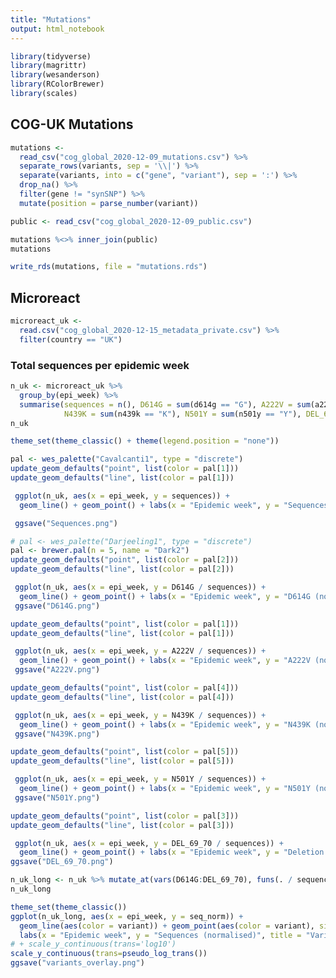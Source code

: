 ```yaml
---
title: "Mutations"
output: html_notebook
---
```

```r
library(tidyverse)
library(magrittr)
library(wesanderson)
library(RColorBrewer)
library(scales)
```
## COG-UK Mutations
```r
mutations <- 
  read_csv("cog_global_2020-12-09_mutations.csv") %>% 
  separate_rows(variants, sep = '\\|') %>% 
  separate(variants, into = c("gene", "variant"), sep = ':') %>% 
  drop_na() %>% 
  filter(gene != "synSNP") %>% 
  mutate(position = parse_number(variant))

public <- read_csv("cog_global_2020-12-09_public.csv")

mutations %<>% inner_join(public)
mutations
```
```r
write_rds(mutations, file = "mutations.rds")
```
## Microreact
```r
microreact_uk <- 
  read.csv("cog_global_2020-12-15_metadata_private.csv") %>%  
  filter(country == "UK")
```
### Total sequences per epidemic week

```r
n_uk <- microreact_uk %>% 
  group_by(epi_week) %>%
  summarise(sequences = n(), D614G = sum(d614g == "G"), A222V = sum(a222v == "V"), 
            N439K = sum(n439k == "K"), N501Y = sum(n501y == "Y"), DEL_69_70 = sum(del_21765_6 == "del"))
n_uk
```

```r
theme_set(theme_classic() + theme(legend.position = "none"))

pal <- wes_palette("Cavalcanti1", type = "discrete")
update_geom_defaults("point", list(color = pal[1]))
update_geom_defaults("line", list(color = pal[1]))

 ggplot(n_uk, aes(x = epi_week, y = sequences)) + 
  geom_line() + geom_point() + labs(x = "Epidemic week", y = "Sequences", title = "Sequences per Week")

 ggsave("Sequences.png")
```
```r
# pal <- wes_palette("Darjeeling1", type = "discrete")
pal <- brewer.pal(n = 5, name = "Dark2")
update_geom_defaults("point", list(color = pal[2]))
update_geom_defaults("line", list(color = pal[2]))

 ggplot(n_uk, aes(x = epi_week, y = D614G / sequences)) + 
  geom_line() + geom_point() + labs(x = "Epidemic week", y = "D614G (normalised)", title = "D614G") + ylim(0,1)
 ggsave("D614G.png")

```

```r
update_geom_defaults("point", list(color = pal[1]))
update_geom_defaults("line", list(color = pal[1]))

 ggplot(n_uk, aes(x = epi_week, y = A222V / sequences)) + 
  geom_line() + geom_point() + labs(x = "Epidemic week", y = "A222V (normalised)", title = "A222V") + ylim(0,1)
 ggsave("A222V.png")

```
```r
update_geom_defaults("point", list(color = pal[4]))
update_geom_defaults("line", list(color = pal[4]))

 ggplot(n_uk, aes(x = epi_week, y = N439K / sequences)) + 
  geom_line() + geom_point() + labs(x = "Epidemic week", y = "N439K (normalised)", title = "N439K") + ylim(0,1)
 ggsave("N439K.png")

```

```r
update_geom_defaults("point", list(color = pal[5]))
update_geom_defaults("line", list(color = pal[5]))

 ggplot(n_uk, aes(x = epi_week, y = N501Y / sequences)) + 
  geom_line() + geom_point() + labs(x = "Epidemic week", y = "N501Y (normalised)", title = "N501Y") + ylim(0,1)
 ggsave("N501Y.png")

```
```r
update_geom_defaults("point", list(color = pal[3]))
update_geom_defaults("line", list(color = pal[3]))

 ggplot(n_uk, aes(x = epi_week, y = DEL_69_70 / sequences)) + 
  geom_line() + geom_point() + labs(x = "Epidemic week", y = "Deletion 69-70 (normalised)", title = "Deletion 69-70") + ylim(0,1)
ggsave("DEL_69_70.png")
```
```r
n_uk_long <- n_uk %>% mutate_at(vars(D614G:DEL_69_70), funs(. / sequences * 100)) %>% select(-sequences) %>% gather(key = "variant", value = "seq_norm", -epi_week) 
n_uk_long
```

```r
theme_set(theme_classic())
ggplot(n_uk_long, aes(x = epi_week, y = seq_norm)) + 
  geom_line(aes(color = variant)) + geom_point(aes(color = variant), size = 0.25) +
  labs(x = "Epidemic week", y = "Sequences (normalised)", title = "Variant Viral Sequences per Week") + ylim(0,1) +   theme(legend.title = element_blank()) + scale_color_manual(values = pal) + 
# + scale_y_continuous(trans='log10') 
scale_y_continuous(trans=pseudo_log_trans())
ggsave("variants_overlay.png")
```

